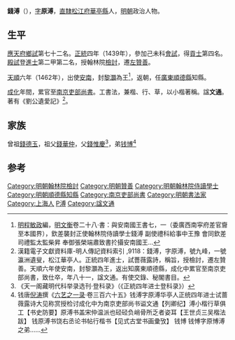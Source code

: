 {{明清人物信息框
| 姓名 = 錢溥
| 原名 =
| 圖片名稱 = 
| 圖片大小 = 220px
| 圖片說明 = 
| 最高職務 = 南京吏部尚書
| 國家 = 大明
| 爵位 =
| 籍貫 = [[南直隶|直隸]][[松江府|松江府]][[华亭县_(唐朝)|華亭縣]]民籍
| 族裔 = 
| 字號 = 字原溥
| 室名 = 
| 諡號 = 文通
| 出生日期 = 永樂六年（1408年）
| 出生地點 = 
| 逝世日期 = 弘治元年（1488年）
| 逝世地點 = 
| 墓葬 =
| 配偶 =
| 親屬 = 
| 出身 = 
*正統四年己未科進士出身
| 經歷 = 
| 著作 =
}}

'''錢溥'''（{{bd|1408年||1488年||Q}}），[[表字|字]]'''原溥'''，[[南直隶|直隸]][[松江府|松江府]][[华亭县_(唐朝)|華亭縣]]人，[[明朝|明朝]]政治人物。

==生平==
[[应天府_(明朝)|應天府]][[鄉試|鄉試]]第七十二名。[[正统_(年号)|正統]]四年（1439年），參加己未科[[會試|會試]]，得[[貢士|貢士]]第四名。[[殿試|殿試]]登[[進士|進士]]第二甲第二名，授翰林院[[檢討|檢討]]，遷[[左贊善|左贊善]]。

[[天顺_(明朝)|天順]]六年（1462年），出使[[安南|安南]]，封[[黎灝|黎灝]]為王<ref>[[明朝|明]][[程敏政|程敏政]]編，[[明文衡|明文衡]]卷二十八‧書：與安南國王書七，一（委廣西南寜府差官齎至本國界），欽差襲封正使翰林院侍讀學士錢溥  副使禮科給事中王豫  會同欽差司禮監太監柴昇  奉御張榮端肅致書扵攝安南國王...</ref>，返朝，任[[廣東|廣東]][[順德縣|順德縣]]知縣。

[[成化|成化]]年間，累官至[[南京吏部尚書|南京吏部尚書]]。工書法，兼楷、行、草，以小楷著稱。諡'''文通'''。著有《劉公遺愛記》<ref>漢籍電子文獻資料庫-明人傳記資料索引 ,9118：錢溥，字原溥，號九峰，一號瀛洲遺叟，松江華亭人。正統四年進士，試薔薇露詩，稱旨，授檢討，遷左贊善。天順六年使安南，封黎灝為王，返出知廣東順德縣，成化中累官至南京吏部尚書，致仕卒，年八十一，諡文通。有使交錄、秘閣書目。	</ref>。

==家族==
曾祖[[錢德玉|錢德玉]]，祖父[[錢華仲|錢華仲]]，父[[錢惟慶|錢惟慶]]<ref>《天一阁藏明代科举录选刊·登科录》（《正統四年进士登科录》）</ref>，弟[[钱博|钱博]]<ref>钱唐[[倪涛|倪涛]]撰《[[六艺之一录|六艺之一录]]·卷三百六十五》钱溥字原溥华亭人正统四年进士试蔷薇露诗大见称赏授检讨成化中为南京吏部尚书谥文通【列卿纪】溥小楷行草俱工【书史防要】原溥书盖宋仲温派也硁硁负峭骨所乏者姿耳【王世贞三吴楷法跋】 钱原溥书饶右丞论书帖行楷书【见式古堂书画彚攷】 钱博 钱愽字原愽溥之弟......</ref>

==参考==
{{reflist}}

{{正統四年己未科殿試金榜}}
{{DEFAULTSORT:Qian錢}}
[[Category:明朝翰林院檢討|Category:明朝翰林院檢討]]
[[Category:明朝贊善|Category:明朝贊善]]
[[Category:明朝翰林院侍讀學士|Category:明朝翰林院侍讀學士]]
[[Category:明朝順德縣知縣|Category:明朝順德縣知縣]]
[[Category:南京吏部尚書|Category:南京吏部尚書]]
[[Category:明朝書法家|Category:明朝書法家]]
[[Category:上海人|Category:上海人]]
[[Category:錢姓|P溥]]
[[Category:諡文通|Category:諡文通]]